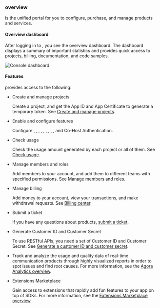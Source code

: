 
### <Vg k="CONSOLE" /> overview

<Link to="{{Global.AGORA_CONSOLE_URL}}"><Vg k="CONSOLE" /></Link> is the unified portal for you to configure, purchase, and manage <Vg k="COMPANY" /> products and services.

#### Overview dashboard

After logging in to <Vg k="CONSOLE" />, you see the overview dashboard. The dashboard displays a summary of important statistics and provides quick access to projects, billing, documentation, and code samples.

![Console dashboard](/images/common/console-dashboard.png)

#### Features

<Vg k="CONSOLE" /> provides access to the following:

- Create and manage projects

    Create a project, and get the App ID and App Certificate to generate a temporary token. See [Create and manage projects](#create-and-manage-projects).

- Enable and configure features

    Configure <Vg k="CHAT" />, <Vg k="SIG" />, <Vg k="WHITE" />, <Vg k="CREC" />, <Vg k="MPUSH" />, <Vg k="MPULL" />, <Vg k="NCS_LONG" />, <Vg k="FC" />, <Vg k="CP" />, and Co-Host Authentication.

- Check usage

    Check the usage amount generated by each project or all of them. See [Check usage](#check-usage).

- Manage members and roles

    Add members to your account, and add them to different teams with specified permissions. See [Manage members and roles](#manage-members).

- Manage billing

    Add money to your account, view your transactions, and make withdrawal requests. See [Billing center](#billing-center).

- Submit a ticket

    If you have any questions about <Vg k="COMPANY" /> products, [submit a ticket](#submit-a-ticket).

- Generate Customer ID and Customer Secret

    To use <Vg k="COMPANY" /> RESTful APIs, you need a set of Customer ID and Customer Secret. See [Generate a customer ID and customer secret](#generate-a-customer-id-and-customer-secret).

- <Vg k="AA" />

    Track and analyze the usage and quality data of real-time communication products through highly visualized reports in order to spot issues and find root causes. For more information, see the [Agora Analytics overview](/agora-analytics/overview/product-overview).

- <Vg k="COMPANY" /> Extensions Marketplace

    Gain access to extensions that rapidly add fun features to your app on top of <Vg k="COMPANY" /> SDKs. For more information, see the [Extensions Marketplace overview](/extensions-marketplace/overview/product-overview).

